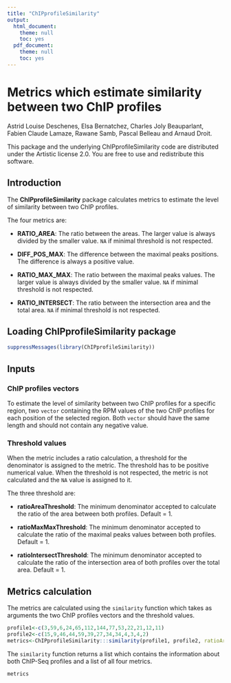 ```yaml
---
title: "ChIPprofileSimilarity"
output:
  html_document:
    theme: null
    toc: yes
  pdf_document:
    theme: null
    toc: yes
---
```


<!-- rmarkdown v1 -->
<!--
%\VignetteEngine{knitr::knitr}
%\VignetteIndexEntry{ChIPprofileSimilarity: similarity between two ChIP profiles}
-->


Metrics which estimate similarity between two ChIP profiles
====================================================================

Astrid Louise Deschenes, Elsa Bernatchez, Charles Joly Beauparlant, Fabien Claude Lamaze, Rawane Samb, Pascal Belleau and Arnaud Droit.

This package and the underlying ChIPprofileSimilarity code are distributed under the Artistic license 2.0. You are free to use and redistribute this software. 


## Introduction

The **ChIPprofileSimilarity** package calculates metrics to estimate the level of similarity between two ChIP profiles.

The four metrics are:

* **RATIO_AREA**: The ratio between the areas. The larger value is always divided by the smaller value. `NA` if minimal threshold is not respected.

* **DIFF_POS_MAX**: The difference between the maximal peaks positions. The difference is always a positive value.

* **RATIO_MAX_MAX**: The ratio between the maximal peaks values. The larger value is always divided by the smaller value. `NA` if minimal threshold is not respected.

* **RATIO_INTERSECT**: The ratio between the intersection area and the total area. `NA` if minimal threshold is not respected.
   

## Loading ChIPprofileSimilarity package

```r
suppressMessages(library(ChIPprofileSimilarity))
```
 
 
## Inputs

### ChIP profiles vectors

To estimate the level of similarity between two ChIP profiles for a specific region, two `vector` 
containing the RPM values of the two ChIP profiles for each position of the selected region. 
Both `vector` should have the same length and should not contain any negative value.

### Threshold values

When the metric includes a ratio calculation, a threshold for the denominator is assigned to the metric. 
The threshold has to be positive numerical value. When the threshold is not respected, the metric is
not calculated and the `NA` value is assigned to it.

The three threshold are:

* **ratioAreaThreshold**: The minimum denominator accepted to calculate the ratio of the area between 
both profiles. Default = 1.

* **ratioMaxMaxThreshold**: The minimum denominator accepted to calculate the ratio of the maximal peaks values between both profiles. Default = 1.

* **ratioIntersectThreshold**: The minimum denominator accepted to calculate the ratio of the intersection area of both profiles over the total area. Default = 1.


## Metrics calculation

The metrics are calculated using the `similarity` function which takes as arguments the two ChIP profiles vectors and the threshold values.

```r
profile1<-c(3,59,6,24,65,112,144,77,53,22,21,12,11)
profile2<-c(15,9,46,44,59,39,27,34,34,4,3,4,2)
metrics<-ChIPprofileSimilarity:::similarity(profile1, profile2, ratioAreaThreshold=5, ratioMaxMaxThreshold=5, ratioIntersectThreshold=12)
```

The `similarity` function returns a list which contains the information about both ChIP-Seq profiles and a list of all four metrics. 

```r
metrics
```